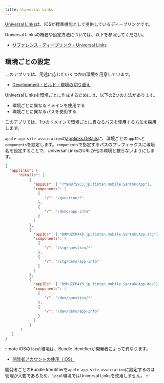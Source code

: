 ```yaml
---
title: Universal Links
---
```


[Universal Links](https://developer.apple.com/ios/universal-links/)は、iOSが標準機能として提供しているディープリンクです。

Universal Linksの概要や設定方法については、以下を参照してください。

- [リファレンス - ディープリンク - Universal Links](../../../../reference/deep-link/universal-links.mdx)

## 環境ごとの設定

このアプリでは、用途に応じたいくつかの環境を用意しています。

- [Development - ビルド - 環境の切り替え](../../development/build-configuration/environments-configuration.mdx)

Universal Linksを環境ごとに作成するためには、以下の2つの方法があります。

- 環境ごとに異なるドメインを使用する
- 環境ごとに異なるパスを使用する

このアプリでは、1つのドメインで環境ごとに異なるパスを使用する方法を採用します。

`apple-app-site-association`の[applinks.Details](https://developer.apple.com/documentation/bundleresources/applinks/details)に、環境ごとの`appIDs`と`components`を設定します。`components`で指定するパスのプレフィックスに環境名を設定することで、Universal LinksのURLが他の環境と被らないようにします。

```json title=apple-app-site-associationの例
{
  "applinks": {
      "details": [
           {
             "appIDs": [ "7Y9M87SSC3.jp.fintan.mobile.SantokuApp"],
             "components": [
               {
                  "/": "/question/*"
               },
               {
                  "/": "/demo/app-info"
               }
             ]
           },
           {
             "appIDs": [ "D9MUZCM4X6.jp.fintan.mobile.SantokuApp.stg"],
             "components": [
               {
                  "/": "/stg/question/*"
               },
               {
                  "/": "/stg/demo/app-info"
               }
             ]
           },
           {
             "appIDs": [ "D9MUZCM4X6.jp.fintan.mobile.SantokuApp.dev"],
             "components": [
               {
                  "/": "/dev/question/*"
               },
               {
                  "/": "/dev/demo/app-info"
               }
             ]
           }
       ]
   }
}
```

:::note
iOSの`local`環境は、Bundle Identifierが開発者によって異なります。

- [開発者アカウントの使用（iOS）](../../development/build-configuration/development-account-for-ios.mdx)

開発者ごとのBundle Identifierを`apple-app-site-association`に設定するのは管理が大変であるため、`local`環境ではUniversal Linksを使用しません。
:::
